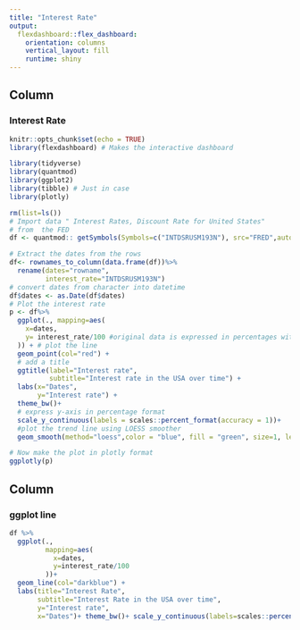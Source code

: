 ---
title: "Interest Rate"
output: 
  flexdashboard::flex_dashboard:
    orientation: columns
    vertical_layout: fill
    runtime: shiny
---
Column {data-width=650}
-----------------------------------------------
### Interest Rate
```{r setup, include=FALSE}
knitr::opts_chunk$set(echo = TRUE)
library(flexdashboard) # Makes the interactive dashboard

library(tidyverse)
library(quantmod)
library(ggplot2)
library(tibble) # Just in case
library(plotly)
```

```{r, echo=FALSE}
rm(list=ls())
# Import data " Interest Rates, Discount Rate for United States"
# from  the FED 
df <- quantmod:: getSymbols(Symbols=c("INTDSRUSM193N"), src="FRED",auto.assign=FALSE)

# Extract the dates from the rows
df<- rownames_to_column(data.frame(df))%>%
  rename(dates="rowname", 
         interest_rate="INTDSRUSM193N")
# convert dates from character into datetime
df$dates <- as.Date(df$dates)
# Plot the interest rate
p <- df%>%
  ggplot(., mapping=aes(
    x=dates, 
    y= interest_rate/100 #original data is expressed in percentages without a symbol (%)
  )) + # plot the line 
  geom_point(col="red") + 
  # add a title 
  ggtitle(label="Interest rate", 
          subtitle="Interest rate in the USA over time") +
  labs(x="Dates", 
       y="Interest rate") +
  theme_bw()+
  # express y-axis in percentage format
  scale_y_continuous(labels = scales::percent_format(accuracy = 1))+
  #plot the trend line using LOESS smoother
  geom_smooth(method="loess",color = "blue", fill = "green", size=1, level=0.99)

# Now make the plot in plotly format
ggplotly(p)
```

Column {data-width=350}
-----------------------------------------------
### ggplot line
```{r, echo=FALSE}
df %>%
  ggplot(., 
         mapping=aes(
           x=dates, 
           y=interest_rate/100
         ))+
  geom_line(col="darkblue") + 
  labs(title="Interest Rate", 
       subtitle="Interest Rate in the USA over time", 
       y="Interest rate", 
       x="Dates")+ theme_bw()+ scale_y_continuous(labels=scales::percent_format())+ geom_vline(xintercept="2008-03-26"%>%as.Date(), col="red") + annotate("text",x="2008-03-26"%>%as.Date(),y=0.1, angle=90, label="\n Financial crisis 2008", col="blue")
```

